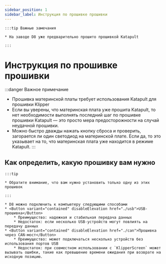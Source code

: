 ```yaml
---
sidebar_position: 1
sidebar_label: Инструкция по прошивке прошивки
---
```







    :::tip Важные замечания

    * На заводе D8 уже предварительно прошито прошивкой Katapult

    :::


# Инструкция по прошивке прошивки

:::danger Важное примечание
* Прошивка материнской платы требует использования Katapult для прошивки Klipper
* Если вы уверены, что материнская плата уже прошита Katapult, то нет необходимости выполнять последний шаг по прошивке прошивки Katapult — это просто мера предосторожности на случай неудачной прошивки.
* Можно быстро дважды нажать кнопку сброса и проверить, загорается ли один светодиод на материнской плате. Если да, то это указывает на то, что материнская плата уже находится в режиме Katapult.
:::

## Как определить, какую прошивку вам нужно

    :::tip

    * Обратите внимание, что вам нужно установить только одну из этих прошивок

    :::
    
    * D8 можно подключить к компьютеру следующими способами
    * <Button variant="contained" disableElevation href="./usb">USB-прошивка</Button>
        * Преимущество: надежная и стабильная передача данных
        * Недостаток: если несколько USB-устройств могут повлиять на передачу данных
    * <Button variant="contained" disableElevation href="./can">Прошивка через CAN-мост</Button>
        * Преимущество: может подключаться несколько устройств без использования портов USB
        * Недостаток: при совместном использовании с `KlipperScreen` может вызывать ошибки, такие как превышение времени ожидания при возврате на исходную позицию.
